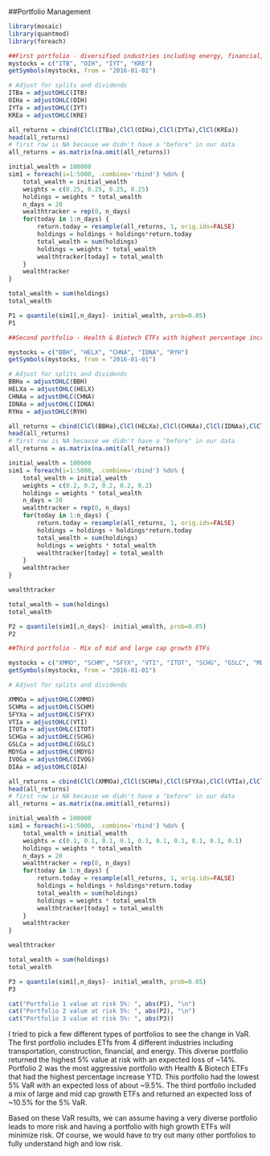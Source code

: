 

##Portfolio Management

```r
library(mosaic)
library(quantmod)
library(foreach)

```

```r

##First portfolio - diversified industries including energy, financial, construction, and transportation
mystocks = c("ITB", "OIH", "IYT", "KRE")
getSymbols(mystocks, from = "2016-01-01")

# Adjust for splits and dividends
ITBa = adjustOHLC(ITB)
OIHa = adjustOHLC(OIH)
IYTa = adjustOHLC(IYT)
KREa = adjustOHLC(KRE)

```

```r

all_returns = cbind(ClCl(ITBa),ClCl(OIHa),ClCl(IYTa),ClCl(KREa))
head(all_returns)
# first row is NA because we didn't have a "before" in our data
all_returns = as.matrix(na.omit(all_returns))

```


```r
initial_wealth = 100000
sim1 = foreach(i=1:5000, .combine='rbind') %do% {
	total_wealth = initial_wealth
	weights = c(0.25, 0.25, 0.25, 0.25)
	holdings = weights * total_wealth
	n_days = 20
	wealthtracker = rep(0, n_days)
	for(today in 1:n_days) {
		return.today = resample(all_returns, 1, orig.ids=FALSE)
		holdings = holdings + holdings*return.today
		total_wealth = sum(holdings)
		holdings = weights * total_wealth
		wealthtracker[today] = total_wealth
	}
	wealthtracker
}
```

```r
total_wealth = sum(holdings)
total_wealth
```
```r
P1 = quantile(sim1[,n_days]- initial_wealth, prob=0.05)
P1
```

```r
##Second portfolio - Health & Biotech ETFs with highest percentage increase based on YTD. This is considered an aggressive portfolio

mystocks = c("BBH", "HELX", "CHNA", "IDNA", "RYH")
getSymbols(mystocks, from = "2016-01-01")

# Adjust for splits and dividends
BBHa = adjustOHLC(BBH)
HELXa = adjustOHLC(HELX)
CHNAa = adjustOHLC(CHNA)
IDNAa = adjustOHLC(IDNA)
RYHa = adjustOHLC(RYH)
```
```r
all_returns = cbind(ClCl(BBHa),ClCl(HELXa),ClCl(CHNAa),ClCl(IDNAa),ClCl(RYHa))
head(all_returns)
# first row is NA because we didn't have a "before" in our data
all_returns = as.matrix(na.omit(all_returns))
```

```r
initial_wealth = 100000
sim1 = foreach(i=1:5000, .combine='rbind') %do% {
	total_wealth = initial_wealth
	weights = c(0.2, 0.2, 0.2, 0.2, 0.2)
	holdings = weights * total_wealth
	n_days = 20
	wealthtracker = rep(0, n_days)
	for(today in 1:n_days) {
		return.today = resample(all_returns, 1, orig.ids=FALSE)
		holdings = holdings + holdings*return.today
		total_wealth = sum(holdings)
		holdings = weights * total_wealth
		wealthtracker[today] = total_wealth
	}
	wealthtracker
}

wealthtracker
```

```r
total_wealth = sum(holdings)
total_wealth
```
```r
P2 = quantile(sim1[,n_days]- initial_wealth, prob=0.05)
P2
```

```r
##Third portfolio - Mix of mid and large cap growth ETFs

mystocks = c("XMMO", "SCHM", "SFYX", "VTI", "ITOT", "SCHG", "GSLC", "MDYG", "IVOG", "DIA")
getSymbols(mystocks, from = "2016-01-01")

# Adjust for splits and dividends

XMMOa = adjustOHLC(XMMO)
SCHMa = adjustOHLC(SCHM)
SFYXa = adjustOHLC(SFYX)
VTIa = adjustOHLC(VTI)
ITOTa = adjustOHLC(ITOT)
SCHGa = adjustOHLC(SCHG)
GSLCa = adjustOHLC(GSLC)
MDYGa = adjustOHLC(MDYG)
IVOGa = adjustOHLC(IVOG)
DIAa = adjustOHLC(DIA)

```

```r
all_returns = cbind(ClCl(XMMOa),ClCl(SCHMa),ClCl(SFYXa),ClCl(VTIa),ClCl(ITOTa),ClCl(SCHGa),ClCl(GSLCa),ClCl(MDYGa),ClCl(IVOGa),ClCl(DIAa))
head(all_returns)
# first row is NA because we didn't have a "before" in our data
all_returns = as.matrix(na.omit(all_returns))
```

```r
initial_wealth = 100000
sim1 = foreach(i=1:5000, .combine='rbind') %do% {
	total_wealth = initial_wealth
	weights = c(0.1, 0.1, 0.1, 0.1, 0.1, 0.1, 0.1, 0.1, 0.1, 0.1)
	holdings = weights * total_wealth
	n_days = 20
	wealthtracker = rep(0, n_days)
	for(today in 1:n_days) {
		return.today = resample(all_returns, 1, orig.ids=FALSE)
		holdings = holdings + holdings*return.today
		total_wealth = sum(holdings)
		holdings = weights * total_wealth
		wealthtracker[today] = total_wealth
	}
	wealthtracker
}

wealthtracker
```

```r
total_wealth = sum(holdings)
total_wealth
```
```r
P3 = quantile(sim1[,n_days]- initial_wealth, prob=0.05)
P3
```


```r
cat("Portfolio 1 value at risk 5%: ", abs(P1), "\n")
cat("Portfolio 2 value at risk 5%: ", abs(P2), "\n")
cat("Portfolio 3 value at risk 5%: ", abs(P3))
```

I tried to pick a few different types of portfolios to see the change in VaR. The first portfolio includes ETfs from 4 different industries including transportation, construction, financial, and energy. This diverse portfolio returned the highest 5% value at risk with an expected loss of ~14%. Portfolio 2 was the most aggressive portfolio with Health & Biotech ETFs that had the highest percentage increase YTD. This portfolio had the lowest 5% VaR with an expected loss of about ~9.5%. The third portfolio included a mix of large and mid cap growth ETFs and returned an expected loss of ~10.5% for the 5% VaR.

Based on these VaR results, we can assume having a very diverse portfolio leads to more risk and having a portfolio with high growth ETFs will minimize risk. Of course, we would have to try out many other portfolios to fully understand high and low risk. 